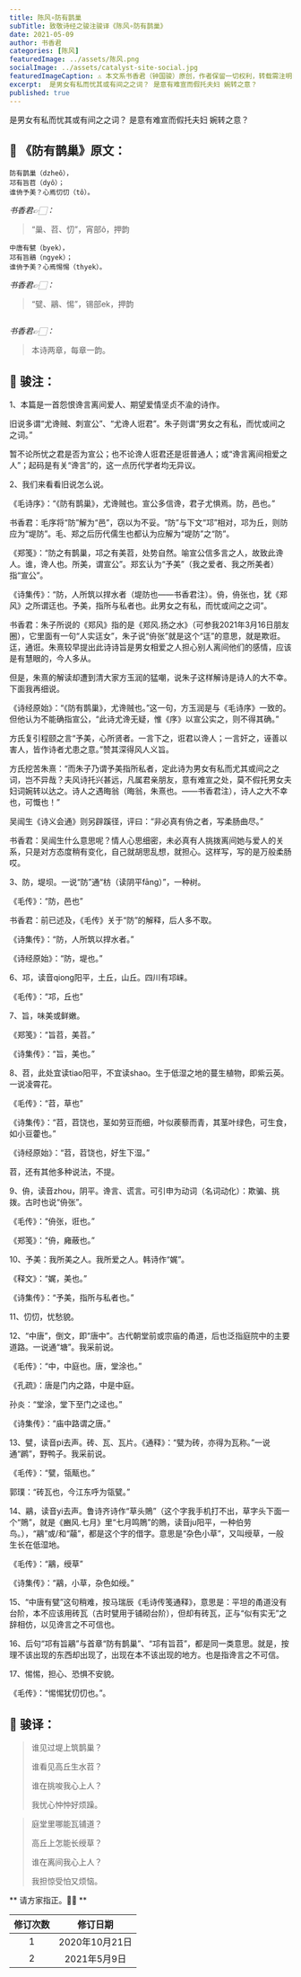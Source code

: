 ```yaml
---
title: 陈风∘防有鹊巢
subTitle: 致敬诗经之骏注骏译《陈风∘防有鹊巢》
date: 2021-05-09
author: 书香君
categories: [陈风]
featuredImage: ../assets/陈风.png
socialImage: ../assets/catalyst-site-social.jpg
featuredImageCaption: ⚠️️ 本文系书香君（钟国骏）原创，作者保留一切权利，转载需注明出处。
excerpt:  是男女有私而忧其或有间之之词？ 是意有难宣而假托夫妇 婉转之意？
published: true
---
```


是男女有私而忧其或有间之之词？
是意有难宣而假托夫妇 婉转之意？



## 🌼 《防有鹊巢》原文：

```
防有鹊巢（dzheô），
邛有旨苕（dyô）；
谁侜予美？心焉忉忉（tô）。
```

*书香君👉🏻：*

> “巢、苕、忉”，宵部ô，押韵

```
中唐有甓（byek），
邛有旨鷊（ngyek）；
谁侜予美？心焉惕惕（thyek）。
```

*书香君👉🏻：*

> “甓、鷊、惕”，锡部ek，押韵

```
```

*书香君👉🏻：*

> 本诗两章，每章一韵。


## 🍁️ 骏注：

1、本篇是一首怨恨谗言离间爱人、期望爱情坚贞不渝的诗作。

旧说多谓“尤谗贼、刺宣公”、“尤谗人诳君”。朱子则谓“男女之有私，而忧或间之之词。”

暂不论所忧之君是否为宣公；也不论谗人诳君还是诳普通人；或“谗言离间相爱之人”；起码是有关“谗言”的，这一点历代学者均无异议。

2、我们来看看旧说怎么说。

《毛诗序》：“《防有鹊巢》，尤谗贼也。宣公多信谗，君子尤惧焉。防，邑也。”

书香君：毛序将“防”解为“邑”，窃以为不妥。“防”与下文“邛”相对，邛为丘，则防应为“堤防”。毛、郑之后历代儒生也都认为应解为“堤防”之“防”。

《郑笺》：“防之有鹊巢，邛之有美苕，处势自然。喻宣公信多言之人，故致此谗人。谁，谗人也。所美，谓宣公”。郑玄认为“予美”（我之爱者、我之所美者）指“宣公”。

《诗集传》：“防，人所筑以捍水者（堤防也——书香君注）。侜，侜张也，犹《郑风》之所谓迋也。予美，指所与私者也。此男女之有私，而忧或间之之词”。

书香君：朱子所说的《郑风》指的是《郑风.扬之水》（可参我2021年3月16日朋友圈），它里面有一句“人实迋女”，朱子说“侜张”就是这个“迋”的意思，就是欺诳。迋，通诳。朱熹较早提出此诗诗旨是男女相爱之人担心别人离间他们的感情，应该是有慧眼的，今人多从。

但是，朱熹的解读却遭到清大家方玉润的猛嘲，说朱子这样解诗是诗人的大不幸。下面我再细说。

《诗经原始》：“《防有鹊巢》，尤谗贼也。”这一句，方玉润是与《毛诗序》一致的。但他认为不能确指宣公，“此诗尤谗无疑，惟《序》以宣公实之，则不得其确。”

方氏复引程颐之言“予美，心所贤者。一言下之，诳君以谗人；一言奸之，诬善以害人，皆作诗者尤患之意。”赞其深得风人义旨。

方氏挖苦朱熹：“而朱子乃谓予美指所私者，定此诗为男女有私而尤其或间之之词，岂不异哉？夫风诗托兴甚远，凡属君亲朋友，意有难宣之处，莫不假托男女夫妇词婉转以达之。诗人之遇晦翁（晦翁，朱熹也。——书香君注），诗人之大不幸也，可慨也！”

吴闿生《诗义会通》则另辟蹊径，评曰：“非必真有侜之者，写柔肠曲尽。”

书香君：吴闿生什么意思呢？情人心思细密，未必真有人挑拨离间她与爱人的关系，只是对方态度稍有变化，自己就胡思乱想，就担心。这样写，写的是万般柔肠哎。

3、防，堤坝。一说“防”通“枋（读阴平fāng）”，一种树。

《毛传》：“防，邑也”

书香君：前已述及，《毛传》关于“防”的解释，后人多不取。

《诗集传》：“防，人所筑以捍水者。”

《诗经原始》：“防，堤也。”

6、邛，读音qiong阳平，土丘，山丘。四川有邛崃。

《毛传》：“邛，丘也”

7、旨，味美或鲜嫩。

《郑笺》：“旨苕，美苕。”

《诗集传》：“旨，美也。”

8、苕，此处宜读tiao阳平，不宜读shao。生于低湿之地的蔓生植物，即紫云英。一说凌霄花。

《毛传》：“苕，草也”

《诗集传》：“苕，苕饶也，茎如劳豆而细，叶似蒺藜而青，其茎叶绿色，可生食，如小豆藿也。”

《诗经原始》：“苕，苕饶也，好生下湿。”

苕，还有其他多种说法，不提。

9、侜，读音zhou，阴平。谗言、谎言。可引申为动词（名词动化）：欺骗、挑拨。古时也说“侜张”。

《毛传》：“侜张，诳也。”

《郑笺》：“侜，㢕蔽也。”

10、予美：我所美之人。我所爱之人。韩诗作“娓”。

《释文》：“娓，美也。”

《诗集传》：“予美，指所与私者也。”

11、忉忉，忧愁貌。

12、“中唐”，倒文，即“唐中”。古代朝堂前或宗庙的甬道，后也泛指庭院中的主要道路。一说通“塘”。我采前说。

《毛传》：“中，中庭也。唐，堂涂也。”

《孔疏》：唐是门内之路，中是中庭。

孙炎：“堂涂，堂下至门之迳也。”

《诗集传》：“庙中路谓之唐。”

13、甓，读音pi去声。砖、瓦、瓦片。《通释》：“甓为砖，亦得为瓦称。”一说通“䴙”，野鸭子。我采前说。

《毛传》：“甓，瓴甋也。”

郭璞：“砖瓦也，今江东呼为瓴甓。”

14、鷊，读音yi去声。鲁诗齐诗作“草头鵙”（这个字我手机打不出，草字头下面一个“鵙”，就是《豳风.七月》里“七月鸣鵙”的鵙，读音ju阳平，一种伯劳鸟。），“鷊”或/和“虉”，都是这个字的借字。意思是“杂色小草”，又叫绶草，一般生长在低湿地。

《毛传》：“鷊，绶草”

《诗集传》：“鷊，小草，杂色如绶。”

15、“中唐有甓”这句稍难，按马瑞辰《毛诗传笺通释》，意思是：平坦的甬道没有台阶，本不应该用砖瓦（古时甓用于铺砌台阶），但却有砖瓦，正与“似有实无”之辞相仿，以见谗言之不可信也。

16、后句“邛有旨鷊”与首章“防有鹊巢”、“邛有旨苕”，都是同一类意思。就是，按理不该出现的东西却出现了，出现在本不该出现的地方。也是指谗言之不可信。

17、惕惕，担心、恐惧不安貌。

《毛传》：“惕惕犹忉忉也。”。


## 🍁️ 骏译：


> 谁见过堤上筑鹊巢？
>
> 谁看见高丘生水苕？
>
> 谁在挑唆我心上人？
>
> 我忧心忡忡好烦躁。
>

> 庭堂里哪能瓦铺道？
>
> 高丘上怎能长绶草？
>
> 谁在离间我心上人？
>
> 我担惊受怕又烦恼。
>



** 请方家指正。🙏🏻 **

| 修订次数      | 修订日期 |
|   :----: |    :----:   |
|  1   | 2020年10月21日       |
|  2   | 2021年5月9日       |
